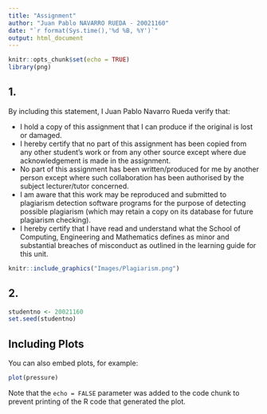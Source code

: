 ```yaml
---
title: "Assignment"
author: "Juan Pablo NAVARRO RUEDA - 20021160"
date: "`r format(Sys.time(),'%d %B, %Y')`"
output: html_document
---
```


```r
knitr::opts_chunk$set(echo = TRUE)
library(png)
```

## 1.

By including this statement, I Juan Pablo Navarro Rueda verify that:

+ I hold a copy of this assignment that I can produce if the original is lost or damaged.
+ I hereby certify that no part of this assignment has been copied from any other student’s work or from any other source except where due acknowledgement is made in the assignment.
+ No part of this assignment has been written/produced for me by another person except where such collaboration has been authorised by the subject lecturer/tutor concerned.
+ I am aware that this work may be reproduced and submitted to plagiarism detection software programs for the purpose of detecting possible plagiarism (which may retain a copy on its database for future plagiarism checking).
+ I hereby certify that I have read and understand what the School of Computing, Engineering and Mathematics defines as minor and substantial breaches of misconduct as outlined in the learning guide for this unit.

```r
knitr::include_graphics("Images/Plagiarism.png")
```

## 2.

```r
studentno <- 20021160
set.seed(studentno)
```


## Including Plots

You can also embed plots, for example:

```r
plot(pressure)
```

Note that the `echo = FALSE` parameter was added to the code chunk to prevent printing of the R code that generated the plot.
